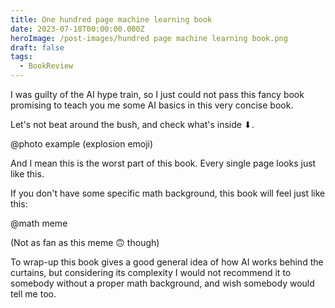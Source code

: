 ```yaml
---
title: One hundred page machine learning book
date: 2023-07-18T00:00:00.000Z
heroImage: /post-images/hundred page machine learning book.png
draft: false
tags:
  - BookReview
---
```



I was guilty of the AI hype train, so I just could not pass this fancy book promising to teach you me some AI basics in this very concise book.

Let's not beat around the bush, and check what's inside ⬇.

@photo example (explosion emoji)

And I mean this is the worst part of this book. Every single page looks just like this.

If you don't have some specific math background, this book will feel just like this:

@math meme

(Not as fan as this meme 🙃 though)

To wrap-up this book gives a good general idea of how AI works behind the curtains, but considering its complexity I would not recommend it to somebody without a proper math background, and wish somebody would tell me too.

